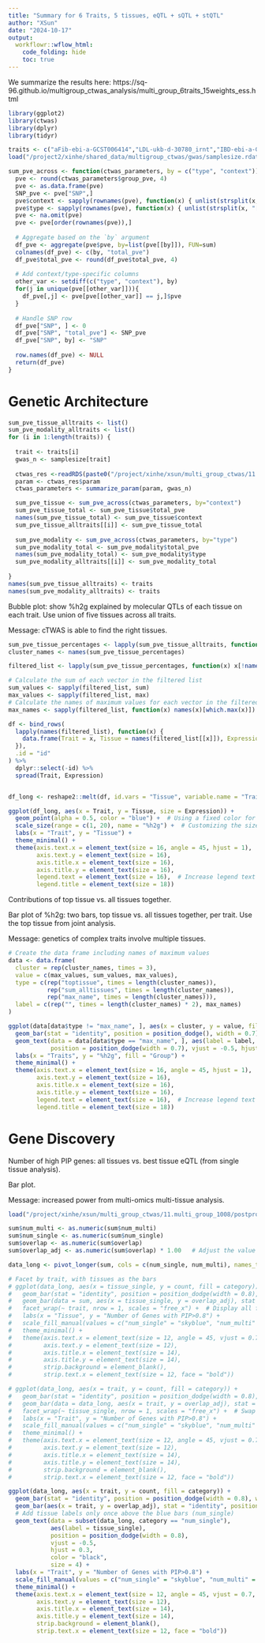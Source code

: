 ```yaml
---
title: "Summary for 6 Traits, 5 tissues, eQTL + sQTL + stQTL"
author: "XSun"
date: "2024-10-17"
output:
  workflowr::wflow_html:
    code_folding: hide
    toc: true
---
```


We summarize the results here: https://sq-96.github.io/multigroup_ctwas_analysis/multi_group_6traits_15weights_ess.html

```r
library(ggplot2)
library(ctwas)
library(dplyr)
library(tidyr)

traits <- c("aFib-ebi-a-GCST006414","LDL-ukb-d-30780_irnt","IBD-ebi-a-GCST004131", "SBP-ukb-a-360", "SCZ-ieu-b-5102", "WBC-ieu-b-30")
load("/project2/xinhe/shared_data/multigroup_ctwas/gwas/samplesize.rdata")

sum_pve_across <- function(ctwas_parameters, by = c("type", "context")){
  pve <- round(ctwas_parameters$group_pve, 4)
  pve <- as.data.frame(pve)
  SNP_pve <- pve["SNP",]
  pve$context <- sapply(rownames(pve), function(x) { unlist(strsplit(x, "[|]"))[1] })
  pve$type <- sapply(rownames(pve), function(x) { unlist(strsplit(x, "[|]"))[2] })
  pve <- na.omit(pve)
  pve <- pve[order(rownames(pve)),]
  
  # Aggregate based on the `by` argument
  df_pve <- aggregate(pve$pve, by=list(pve[[by]]), FUN=sum)
  colnames(df_pve) <- c(by, "total_pve")
  df_pve$total_pve <- round(df_pve$total_pve, 4)
  
  # Add context/type-specific columns
  other_var <- setdiff(c("type", "context"), by)
  for(j in unique(pve[[other_var]])){
    df_pve[,j] <- pve[pve[[other_var]] == j,]$pve
  }
  
  # Handle SNP row
  df_pve["SNP", ] <- 0
  df_pve["SNP", "total_pve"] <- SNP_pve
  df_pve["SNP", by] <- "SNP"
  
  row.names(df_pve) <- NULL
  return(df_pve)
}

```

# Genetic Architecture

```r
sum_pve_tissue_alltraits <- list()
sum_pve_modality_alltraits <- list()
for (i in 1:length(traits)) {
  
  trait <- traits[i]
  gwas_n <- samplesize[trait]
  
  ctwas_res <-readRDS(paste0("/project/xinhe/xsun/multi_group_ctwas/11.multi_group_1008/results/",trait,"/",trait,".ctwas.res.RDS"))
  param <- ctwas_res$param
  ctwas_parameters <- summarize_param(param, gwas_n)

  sum_pve_tissue <- sum_pve_across(ctwas_parameters, by="context")
  sum_pve_tissue_total <- sum_pve_tissue$total_pve
  names(sum_pve_tissue_total) <- sum_pve_tissue$context
  sum_pve_tissue_alltraits[[i]] <- sum_pve_tissue_total
  
  sum_pve_modality <- sum_pve_across(ctwas_parameters, by="type")
  sum_pve_modality_total <- sum_pve_modality$total_pve
  names(sum_pve_modality_total) <- sum_pve_modality$type
  sum_pve_modality_alltraits[[i]] <- sum_pve_modality_total
  
}
names(sum_pve_tissue_alltraits) <- traits
names(sum_pve_modality_alltraits) <- traits
```

Bubble plot: show %h2g explained by molecular QTLs of each tissue on each trait. Use union of five tissues across all traits. 

Message: cTWAS is able to find the right tissues. 

```r
sum_pve_tissue_percentages <- lapply(sum_pve_tissue_alltraits, function(x) x / sum(x) * 100)
cluster_names <- names(sum_pve_tissue_percentages)

filtered_list <- lapply(sum_pve_tissue_percentages, function(x) x[!names(x) %in% c("SNP")])

# Calculate the sum of each vector in the filtered list
sum_values <- sapply(filtered_list, sum)
max_values <- sapply(filtered_list, max)
# Calculate the names of maximum values for each vector in the filtered list
max_names <- sapply(filtered_list, function(x) names(x)[which.max(x)])

```


```r
df <- bind_rows(
  lapply(names(filtered_list), function(x) {
    data.frame(Trait = x, Tissue = names(filtered_list[[x]]), Expression = filtered_list[[x]], stringsAsFactors = FALSE)
  }),
  .id = "id"
) %>%
  dplyr::select(-id) %>%
  spread(Trait, Expression)


df_long <- reshape2::melt(df, id.vars = "Tissue", variable.name = "Trait", value.name = "Expression")

ggplot(df_long, aes(x = Trait, y = Tissue, size = Expression)) +
  geom_point(alpha = 0.5, color = "blue") +  # Using a fixed color for all bubbles
  scale_size(range = c(1, 20), name = "%h2g") +  # Customizing the size legend title
  labs(x = "Trait", y = "Tissue") +
  theme_minimal() +
  theme(axis.text.x = element_text(size = 16, angle = 45, hjust = 1),
        axis.text.y = element_text(size = 16),
        axis.title.x = element_text(size = 16),
        axis.title.y = element_text(size = 16),
        legend.text = element_text(size = 16),  # Increase legend text size
        legend.title = element_text(size = 18))

```

Contributions of top tissue vs. all tissues together. 

Bar plot of %h2g: two bars, top tissue vs. all tissues together, per trait. Use the top tissue from joint analysis.

Message: genetics of complex traits involve multiple tissues.

```r
# Create the data frame including names of maximum values
data <- data.frame(
  cluster = rep(cluster_names, times = 3),
  value = c(max_values, sum_values, max_values),
  type = c(rep("toptissue", times = length(cluster_names)), 
           rep("sum_alltissues", times = length(cluster_names)), 
           rep("max_name", times = length(cluster_names))),
  label = c(rep("", times = length(cluster_names) * 2), max_names)
)

ggplot(data[data$type != "max_name", ], aes(x = cluster, y = value, fill = type)) +
  geom_bar(stat = "identity", position = position_dodge(), width = 0.7) +
  geom_text(data = data[data$type == "max_name", ], aes(label = label, y = value + 2), 
            position = position_dodge(width = 0.7), vjust = -0.5, hjust=-0.01) +
  labs(x = "Traits", y = "%h2g", fill = "Group") +
  theme_minimal() +
  theme(axis.text.x = element_text(size = 16, angle = 45, hjust = 1),
        axis.text.y = element_text(size = 16),
        axis.title.x = element_text(size = 16),
        axis.title.y = element_text(size = 16),
        legend.text = element_text(size = 16),  # Increase legend text size
        legend.title = element_text(size = 18))
```




# Gene Discovery 

Number of high PIP genes: all tissues vs. best tissue eQTL (from single tissue analysis).

Bar plot.

Message: increased power from multi-omics multi-tissue analysis.


```r

load("/project/xinhe/xsun/multi_group_ctwas/11.multi_group_1008/postprocess/compare_multi_single_genenum.rdata")

sum$num_multi <- as.numeric(sum$num_multi)
sum$num_single <- as.numeric(sum$num_single)
sum$overlap <- as.numeric(sum$overlap)
sum$overlap_adj <- as.numeric(sum$overlap) * 1.00   # Adjust the value to slightly offset behind the main bars

data_long <- pivot_longer(sum, cols = c(num_single, num_multi), names_to = "category", values_to = "count")

# Facet by trait, with tissues as the bars
# ggplot(data_long, aes(x = tissue_single, y = count, fill = category)) +
#   geom_bar(stat = "identity", position = position_dodge(width = 0.8), width = 0.8) +
#   geom_bar(data = sum, aes(x = tissue_single, y = overlap_adj), stat = "identity", position = position_dodge(width = 0.8), fill = "grey", alpha = 0.7, width = 0.8) +
#   facet_wrap(~ trait, nrow = 1, scales = "free_x") +  # Display all facets in one row with free scales on x
#   labs(x = "Tissue", y = "Number of Genes with PIP>0.8") +
#   scale_fill_manual(values = c("num_single" = "skyblue", "num_multi" = "orange")) +
#   theme_minimal() +
#   theme(axis.text.x = element_text(size = 12, angle = 45, vjust = 0.7, hjust = 0.6),  # Adjusted hjust here
#         axis.text.y = element_text(size = 12),
#         axis.title.x = element_text(size = 14),
#         axis.title.y = element_text(size = 14),
#         strip.background = element_blank(),
#         strip.text.x = element_text(size = 12, face = "bold"))

# ggplot(data_long, aes(x = trait, y = count, fill = category)) +
#   geom_bar(stat = "identity", position = position_dodge(width = 0.8), width = 0.8) +
#   geom_bar(data = data_long, aes(x = trait, y = overlap_adj), stat = "identity", position = position_dodge(width = 0.8), fill = "grey", alpha = 0.7, width = 0.8) +
#   facet_wrap(~ tissue_single, nrow = 1, scales = "free_x") +  # Swap to display facets by tissue_single
#   labs(x = "Trait", y = "Number of Genes with PIP>0.8") +
#   scale_fill_manual(values = c("num_single" = "skyblue", "num_multi" = "orange")) +
#   theme_minimal() +
#   theme(axis.text.x = element_text(size = 12, angle = 45, vjust = 0.7, hjust = 0.6),  # Adjusted hjust here
#         axis.text.y = element_text(size = 12),
#         axis.title.x = element_text(size = 14),
#         axis.title.y = element_text(size = 14),
#         strip.background = element_blank(),
#         strip.text.x = element_text(size = 12, face = "bold"))

ggplot(data_long, aes(x = trait, y = count, fill = category)) +
  geom_bar(stat = "identity", position = position_dodge(width = 0.8), width = 0.8) +
  geom_bar(aes(x = trait, y = overlap_adj), stat = "identity", position = position_dodge(width = 0.8), fill = "grey", alpha = 0.7, width = 0.8) +
  # Add tissue labels only once above the blue bars (num_single)
  geom_text(data = subset(data_long, category == "num_single"), 
            aes(label = tissue_single), 
            position = position_dodge(width = 0.8), 
            vjust = -0.5, 
            hjust = 0.3,
            color = "black", 
            size = 4) +
  labs(x = "Trait", y = "Number of Genes with PIP>0.8") +
  scale_fill_manual(values = c("num_single" = "skyblue", "num_multi" = "orange")) +
  theme_minimal() +
  theme(axis.text.x = element_text(size = 12, angle = 45, vjust = 0.7, hjust = 0.6),  
        axis.text.y = element_text(size = 12),
        axis.title.x = element_text(size = 14),
        axis.title.y = element_text(size = 14),
        strip.background = element_blank(),
        strip.text.x = element_text(size = 12, face = "bold"))
```



